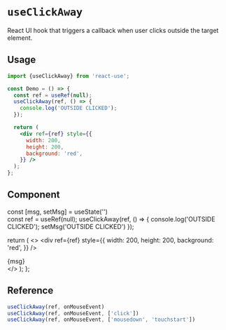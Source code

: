 # `useClickAway`

React UI hook that triggers a callback when user
clicks outside the target element.


## Usage

```jsx
import {useClickAway} from 'react-use';

const Demo = () => {
  const ref = useRef(null);
  useClickAway(ref, () => {
    console.log('OUTSIDE CLICKED');
  });

  return (
    <div ref={ref} style={{
      width: 200,
      height: 200,
      background: 'red',
    }} />
  );
};
```

## Component



  const [msg, setMsg] = useState('')  
  const ref = useRef(null);
  useClickAway(ref, () => {
    console.log('OUTSIDE CLICKED');
    setMsg('OUTSIDE CLICKED')
  });

  return (
    <>
        <div ref={ref} style={{
        width: 200,
        height: 200,
        background: 'red',
        }} />
        <div>{msg}</div>
    </>
  );
};

<Demo/>

## Reference

```js
useClickAway(ref, onMouseEvent)
useClickAway(ref, onMouseEvent, ['click'])
useClickAway(ref, onMouseEvent, ['mousedown', 'touchstart'])
```
